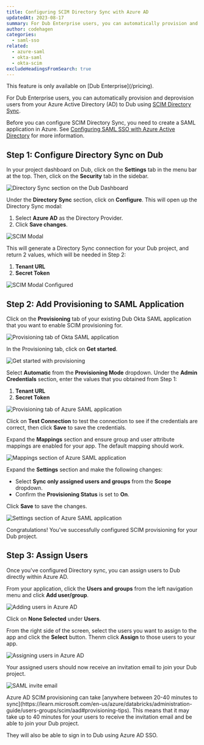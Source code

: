 ```yaml
---
title: Configuring SCIM Directory Sync with Azure AD
updatedAt: 2023-08-17
summary: For Dub Enterprise users, you can automatically provision and deprovision users from Azure AD to Dub using SCIM Directory Sync.
author: codehagen
categories:
  - saml-sso
related:
  - azure-saml
  - okta-saml
  - okta-scim
excludeHeadingsFromSearch: true
---
```


<Note variant="success">
  This feature is only available on [Dub Enterprise](/pricing).
</Note>

For Dub Enterprise users, you can automatically provision and deprovision users from your Azure Active Directory (AD) to Dub using [SCIM Directory Sync](https://learn.microsoft.com/en-us/azure/active-directory/architecture/sync-scim).

<Prerequisites>

Before you can configure SCIM Directory Sync, you need to create a SAML application in Azure. See [Configuring SAML SSO with Azure Active Directory](azure-saml) for more information.

</Prerequisites>

## Step 1: Configure Directory Sync on Dub

In your project dashboard on Dub, click on the **Settings** tab in the menu bar at the top. Then, click on the **Security** tab in the sidebar.

<Image
  alt="Directory Sync section on the Dub Dashboard"
  src="https://d2vwwcvoksz7ty.cloudfront.net/help/scim-directory-sync.png"
  width={2576}
  height={1608}
  hideCaption={true}
/>

Under the **Directory Sync** section, click on **Configure**. This will open up the Directory Sync modal:

1. Select **Azure AD** as the Directory Provider.
2. Click **Save changes**.

<Image
  alt="SCIM Modal"
  src="https://d2vwwcvoksz7ty.cloudfront.net/help/azure-scim-modal.png"
  width={1652}
  height={1008}
  hideCaption={true}
/>

This will generate a Directory Sync connection for your Dub project, and return 2 values, which will be needed in Step 2:

1. **Tenant URL**
2. **Secret Token**

<Image
  alt="SCIM Modal Configured"
  src="https://d2vwwcvoksz7ty.cloudfront.net/help/azure-scim-modal-configured.png"
  width={1964}
  height={1356}
  hideCaption={true}
/>

## Step 2: Add Provisioning to SAML Application

Click on the **Provisioning** tab of your existing Dub Okta SAML application that you want to enable SCIM provisioning for.

<Image
  alt="Provisioning tab of Okta SAML application"
  src="https://d2vwwcvoksz7ty.cloudfront.net/help/azure-scim-tab.png"
  width={2982}
  height={1536}
  hideCaption={true}
/>

In the Provisioning tab, click on **Get started**.

<Image
  alt="Get started with provisioning"
  src="https://d2vwwcvoksz7ty.cloudfront.net/help/azure-scim-get-started.png"
  width={2666}
  height={1546}
  hideCaption={true}
/>

Select **Automatic** from the **Provisioning Mode** dropdown. Under the **Admin Credentials** section, enter the values that you obtained from Step 1:

1. **Tenant URL**
2. **Secret Token**

<Image
  alt="Provisioning tab of Azure SAML application"
  src="https://d2vwwcvoksz7ty.cloudfront.net/help/azure-scim-provisioning.png"
  width={2020}
  height={1176}
  hideCaption={true}
/>

Click on **Test Connection** to test the connection to see if the credentials are correct, then click **Save** to save the credentials.

Expand the **Mappings** section and ensure group and user attribute mappings are enabled for your app. The default mapping should work.

<Image
  alt="Mappings section of Azure SAML application"
  src="https://d2vwwcvoksz7ty.cloudfront.net/help/azure-scim-mappings.png"
  width={1982}
  height={1154}
  hideCaption={true}
/>

Expand the **Settings** section and make the following changes:

- Select **Sync only assigned users and groups** from the **Scope** dropdown.
- Confirm the **Provisioning Status** is set to **On**.

Click **Save** to save the changes.

<Image
  alt="Settings section of Azure SAML application"
  src="https://d2vwwcvoksz7ty.cloudfront.net/help/azure-scim-settings.png"
  width={2086}
  height={1488}
  hideCaption={true}
/>

Congratulations! You've successfully configured SCIM provisioning for your Dub project.

## Step 3: Assign Users

Once you've configured Directory sync, you can assign users to Dub directly within Azure AD.

From your application, click the **Users and groups** from the left navigation menu and click **Add user/group**.

<Image
  alt="Adding users in Azure AD"
  src="https://d2vwwcvoksz7ty.cloudfront.net/help/azure-scim-add-users.png"
  width={2918}
  height={1570}
  hideCaption={true}
/>

Click on **None Selected** under **Users**.

From the right side of the screen, select the users you want to assign to the app and click the **Select** button. Thenm click **Assign** to those users to your app.

<Image
  alt="Assigning users in Azure AD"
  src="https://d2vwwcvoksz7ty.cloudfront.net/help/azure-scim-assign-user.png"
  width={1564}
  height={1356}
  hideCaption={true}
/>

Your assigned users should now receive an invitation email to join your Dub project.

<Image
  alt="SAML invite email"
  src="https://d2vwwcvoksz7ty.cloudfront.net/help/saml-invite.png"
  width={2918}
  height={1578}
  hideCaption={true}
/>

<Note variant="warning">
  Azure AD SCIM provisioning can take [anywhere between 20-40 minutes to
  sync](https://learn.microsoft.com/en-us/azure/databricks/administration-guide/users-groups/scim/aad#provisioning-tips).
  This means that it may take up to 40 minutes for your users to receive the
  invitation email and be able to join your Dub project.
</Note>

They will also be able to sign in to Dub using Azure AD SSO.
